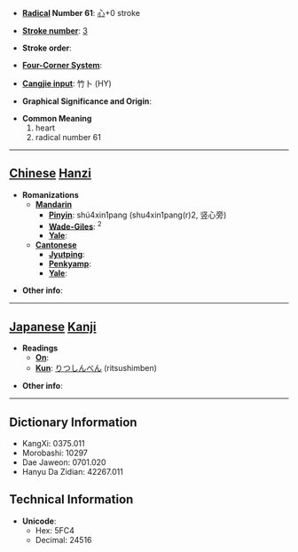 * '''[[Wiktionary:Chinese radical index| Radical]] Number 61''': [[Wiktionary:Chinese radical index 心|心]]+0 stroke

* '''[[Wiktionary:Chinese total strokes index|Stroke number]]''': [[Wiktionary:Chinese total strokes index 3|3]]

* '''Stroke order''': 

* '''[[Wiktionary:Chinese four corner index|Four-Corner System]]''': 

* '''[[Wiktionary:Chinese Cangjie index|Cangjie input]]''': 竹卜 (HY)

* '''Graphical Significance and Origin''': 

* '''Common Meaning'''
*#heart
*# radical number 61


----

== [[Chinese]] [[Hanzi]] ==

* '''Romanizations'''
** '''[[Mandarin]]'''
*** '''[[Pinyin]]''': shú4xin1pang (shu4xin1pang(r)2, 竖心旁)
*** '''[[Wade-Giles]]''': <sup>2</sup>
*** '''[[Yale]]''': 
** '''[[Cantonese]]'''
*** '''[[Jyutping]]''':
*** '''[[Penkyamp]]''': 
*** '''[[Yale]]''': 

* '''Other info''': 

----

== [[Japanese]] [[Kanji]] ==

* '''Readings'''
** '''[[On]]''': 
** '''[[Kun]]''': [[りつしんべん]] (ritsushimben)

* '''Other info''':  

----

== Dictionary Information ==

* KangXi: 0375.011
* Morobashi: 10297
* Dae Jaweon: 0701.020
* Hanyu Da Zidian: 42267.011

== Technical Information ==

* '''Unicode''':
** Hex: 5FC4
** Decimal: 24516